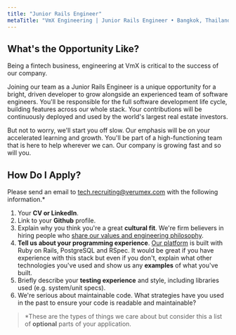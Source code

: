 ```yaml
---
title: "Junior Rails Engineer"
metaTitle: "VmX Engineering | Junior Rails Engineer • Bangkok, Thailand"
---
```



<VmxIntroduction />

## What's the Opportunity Like?

Being a fintech business, engineering at VmX is critical to the success of
our company.

Joining our team as a Junior Rails Engineer is a unique opportunity for a
bright, driven developer to grow alongside an experienced team of software
engineers. You'll be responsible for the full software development life cycle,
building features across our whole stack. Your contributions will be
continuously deployed and used by the world's largest real estate investors.

But not to worry, we'll start you off slow. Our emphasis will be on your
accelerated learning and growth. You'll be part of a high-functioning team
that is here to help wherever we can. Our company is growing fast and so will
you.

<Offer salary="50,000" />

## How Do I Apply?

Please send an email to
[tech.recruiting@verumex.com](mailto:tech.recruiting@verumex.com?subject=Junior%20Rails%20Engineer)
with the following information.\*

1. Your **CV or LinkedIn**.
2. Link to your **Github** profile.
3. Explain why you think you're a great **cultural fit**. We're firm believers
   in hiring people who [share our values and engineering philosophy](/team).
4. **Tell us about your programming experience**.
   [Our platform](/platform) is built with Ruby on Rails, PostgreSQL and
   RSpec. It would be great if you have experience with this stack but even
   if you don't, explain what other technologies you've used and show us
   any **examples** of what you've built.
5. Briefly describe your **testing experience** and style, including libraries
   used (e.g. system/unit specs).
6. We're serious about maintainable code. What strategies have you used in
   the past to ensure your code is readable and maintainable?

> \*These are the types of things we care about but consider this a list of
> **optional** parts of your application.
